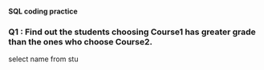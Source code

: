 ##############################
#### SQL coding practice #####
##############################

### Q1 : Find out the students choosing Course1 has greater grade than the ones who choose Course2.

select name from stu





